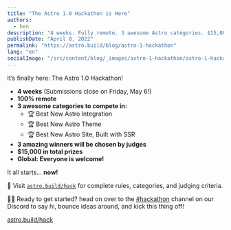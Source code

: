 ```yaml
---
title: "The Astro 1.0 Hackathon is Here"
authors:
  - ben
description: "4 weeks. Fully remote. 3 awesome Astro categories. $15,000 in prizes. What are you waiting for?"
publishDate: "April 8, 2022"
permalink: "https://astro.build/blog/astro-1-hackathon"
lang: "en"
socialImage: "/src/content/blog/_images/astro-1-hackathon/astro-1-hackathon-social.webp"
---
```


It’s finally here: The Astro 1.0 Hackathon!

- **4 weeks** (Submissions close on Friday, May 6!)
- **100% remote**
- **3 awesome categories to compete in:**
  - 🏆 Best New Astro Integration
  - 🏆 Best New Astro Theme
  - 🏆 Best New Astro Site, Built with SSR
- **3 amazing winners will be chosen by judges**
- **$15,000 in total prizes**
- **Global: Everyone is welcome!**

It all starts... **now!**

🚀 Visit [`astro.build/hack`](https://astro.build/hack) for complete rules, categories, and judging criteria.

🏃‍♂️ Ready to get started? head on over to the [#hackathon](https://discord.gg/PPRn7Asd3q) channel on our Discord to say hi, bounce ideas around, and kick this thing off!

<div class="mt-16 flex flex-col items-center justify-center">
	<a class="button button-primary" href="https://astro.build/hack">
		<span>astro.build/hack</span>
	</a>
</div>
